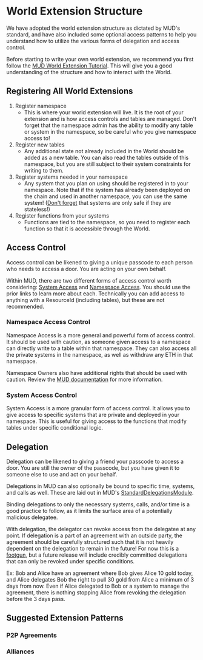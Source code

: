 # World Extension Structure

We have adopted the world extension structure as dictated by MUD's standard, and have
also included some optional access patterns to help you understand how to utilize the various
forms of delegation and access control.

Before starting to write your own world extension, we recommend you first follow the [MUD World Extension
Tutorial](https://mud.dev/guides/extending-a-world). This will give you a good understanding of the
structure and how to interact with the World.

## Registering All World Extensions

1. Register namespace
    - This is where your world extension will live. It is the root of your
    extension and is how access controls and tables are managed. Don't forget
    that the namespace admin has the ability to modify any table or system in the
    namespace, so be careful who you give namespace access to!
2. Register new tables
    - Any additional state not already included in the World should be added
    as a new table. You can also read the tables outside of this namespace,
    but you are still subject to their system constraints for writing to them.
3. Register systems needed in your namespace
    - Any system that you plan on using should be 
    registered in to your namespace. Note that if the
    system has already been deployed on the chain and used in another
    namespace, you can use the same system! ([Don't forget](./extension-footguns.mdx) that systems are only
    safe if they are stateless!)
4. Register functions from your systems
    - Functions are tied to the namespace, so you need to register each function
    so that it is accessible through the World.
    
## Access Control

Access control can be likened to giving a unique passcode to each person who needs to access a door.
You are acting on your own behalf.

Within MUD, there are two different forms of access control worth considering:
[System Access](https://mud.dev/world/systems#access-control) and
[Namespace Access](https://mud.dev/world/namespaces-access-control#access-control-levels).
You should use the prior links to learn more about each. 
Technically you can add access to anything with a ResourceId (including tables),
but these are not recommended.

### Namespace Access Control

Namespace Access is a more general and powerful form of access control. It should be used with
caution, as someone given access to a namespace can directly write to a table within that namespace.
They can also access all the private systems in the namespace, as well as withdraw any ETH
in that namespace.

Namespace Owners also have additional rights that should be used with caution. Review the [MUD
documentation](https://mud.dev/world/namespaces-access-control#access-control-levels) for more information.


### System Access Control

System Access is a more granular form of access control. It allows you to give access to specific systems
that are private and deployed in your namespace. This is useful for giving access to the functions that modify
tables under specific conditional logic. 

## Delegation

Delegation can be likened to giving a friend your passcode to access a door. You are still the owner
of the passcode, but you have given it to someone else to use and act on your behalf.

Delegations in MUD can also optionally be bound to specific time, systems, and calls as well. These are laid
out in MUD's [StandardDelegationsModule](https://github.com/latticexyz/mud/blob/8193136a9511d066aeebce82155d3509aa760282/packages/world-modules/src/modules/std-delegations/StandardDelegationsModule.sol).

Binding delegations to only the necessary systems, calls, and/or time is a good practice to follow, as it limits the
surface area of a potentially malicious delegatee.

With delegation, the delegator can revoke access from the delegatee at any point. If delegation is a part of
an agreement with an outside party, the agreement should be carefully structured such that it is not heavily 
dependent on the delegation to remain in the future! For now this is a [footgun](./extension-footguns.mdx), 
but a future release will include credibly committed delegations that can only be revoked under specific conditions.

Ex: Bob and Alice have an agreement where Bob gives Alice 10 gold today, and Alice delegates Bob the right to pull 30 gold
from Alice a minimum of 3 days from now. Even if Alice delegated to Bob or a system to manage the agreement, there is nothing 
stopping Alice from revoking the delegation before the 3 days pass.

## Suggested Extension Patterns

### P2P Agreements

### Alliances



